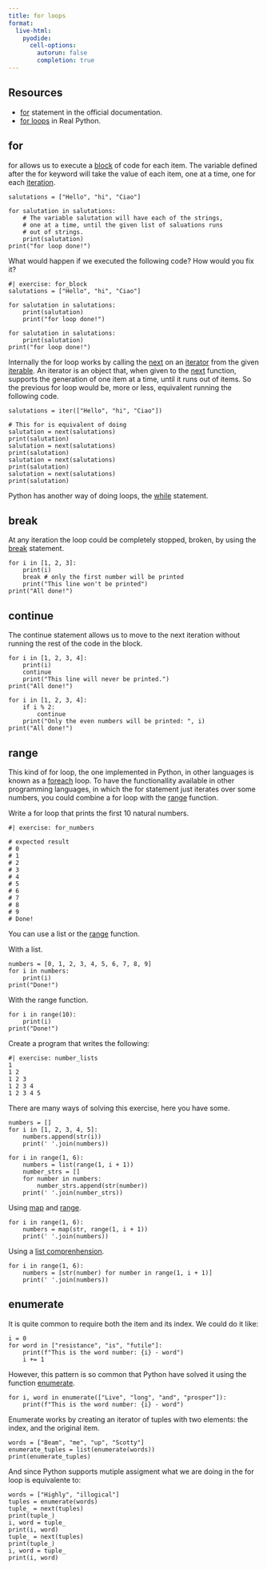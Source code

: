 ```yaml
---
title: for loops
format:
  live-html:
    pyodide:
      cell-options:
        autorun: false
        completion: true
---
```


## Resources

- [for](https://docs.python.org/3/tutorial/controlflow.html#for-statements) statement in the official documentation.
- [for loops](https://realpython.com/python-for-loop/) in Real Python.

## for

for allows us to execute a [block](block.qmd) of code for each item.
The variable defined after the for keyword will take the value of each item, one at a time, one for each [iteration](https://en.wikipedia.org/wiki/Iteration#Computing).

```pyodide
salutations = ["Hello", "hi", "Ciao"]

for salutation in salutations:
    # The variable salutation will have each of the strings,
    # one at a time, until the given list of saluations runs
    # out of strings.
    print(salutation)
print("for loop done!")
```

What would happen if we executed the following code? How would you fix it?

```pyodide
#| exercise: for_block
salutations = ["Hello", "hi", "Ciao"]

for salutation in salutations:
    print(salutation)
    print("for loop done!")
```
::: { .solution exercise="for_block" }
::: { .callout-tip collapse="false"}
```pyodide
for salutation in salutations:
    print(salutation)
print("for loop done!")
```
:::
:::

Internally the for loop works by calling the [next](https://docs.python.org/3/library/functions.html#next) on an [iterator](https://docs.python.org/3/glossary.html#term-iterator) from the given [iterable](https://docs.python.org/3/glossary.html#term-iterable).
An iterator is an object that, when given to the [next](https://docs.python.org/3/library/functions.html#next) function, supports the generation of one item at a time, until it runs out of items.
So the previous for loop would be, more or less, equivalent running the following code.

```pyodide
salutations = iter(["Hello", "hi", "Ciao"])

# This for is equivalent of doing
salutation = next(salutations)
print(salutation)
salutation = next(salutations)
print(salutation)
salutation = next(salutations)
print(salutation)
salutation = next(salutations)
print(salutation)
```


Python has another way of doing loops, the [while](https://docs.python.org/3/reference/compound_stmts.html#the-while-statement) statement.

## break

At any iteration the loop could be completely stopped, broken, by using the [break](https://docs.python.org/3/reference/simple_stmts.html#break) statement.

```pyodide
for i in [1, 2, 3]:
    print(i)
    break # only the first number will be printed
    print("This line won't be printed")
print("All done!")
```

## continue

The continue statement allows us to move to the next iteration without running the rest of the code in the block.

```pyodide

for i in [1, 2, 3, 4]:
    print(i)
    continue
    print("This line will never be printed.")
print("All done!")

```

```pyodide

for i in [1, 2, 3, 4]:
    if i % 2:
        continue
    print("Only the even numbers will be printed: ", i)
print("All done!")

```

## range

This kind of for loop, the one implemented in Python, in other languages is known as a [foreach](https://en.wikipedia.org/wiki/Foreach_loop) loop.
To have the functionallity available in other programming languages, in which the for statement just iterates over some numbers, you could combine a for loop with the [range](https://docs.python.org/3/library/functions.html#func-range) function.

Write a for loop that prints the first 10 natural numbers.

```pyodide
#| exercise: for_numbers

# expected result
# 0
# 1
# 2
# 3
# 4
# 5
# 6
# 7
# 8
# 9
# Done!
```

::: { .hint exercise="for_numbers"}
::: { .callout-note collapse="false"}

You can use a list or the [range](https://docs.python.org/3/library/functions.html#func-range) function.

:::
:::

::: { .solution exercise="for_numbers"}
::: { .callout-note collapse="false"}

With a list.

```pyodide
numbers = [0, 1, 2, 3, 4, 5, 6, 7, 8, 9]
for i in numbers:
    print(i)
print("Done!")
```

With the range function.

```pyodide

for i in range(10):
    print(i)
print("Done!")
```

:::
:::

Create a program that writes the following:

```pyodide
#| exercise: number_lists
1 
1 2 
1 2 3 
1 2 3 4 
1 2 3 4 5
```

::: { .solution exercise="number_lists"}
::: { .callout-note collapse="false"}

There are many ways of solving this exercise, here you have some.


```pyodide
numbers = []
for i in [1, 2, 3, 4, 5]:
    numbers.append(str(i))
    print(' '.join(numbers))
```

```pyodide
for i in range(1, 6):
    numbers = list(range(1, i + 1))
    number_strs = []
    for number in numbers:
        number_strs.append(str(number))
    print(' '.join(number_strs))
```

Using [map](https://docs.python.org/3/library/functions.html#map) and [range](https://docs.python.org/3/library/functions.html#func-range).

```pyodide
for i in range(1, 6):
    numbers = map(str, range(1, i + 1))
    print(' '.join(numbers))
```

Using a [list comprenhension](https://realpython.com/list-comprehension-python/).

```pyodide
for i in range(1, 6):
    numbers = [str(number) for number in range(1, i + 1)]
    print(' '.join(numbers))
```

:::
:::

## enumerate

It is quite common to require both the item and its index. We could do it like:

```pyodide
i = 0
for word in ["resistance", "is", "futile"]:
    print(f"This is the word number: {i} - word")
    i += 1

```

However, this pattern is so common that Python have solved it using the function [enumerate](https://docs.python.org/3/library/functions.html#enumerate).

```pyodide
for i, word in enumerate(["Live", "long", "and", "prosper"]):
    print(f"This is the word number: {i} - word")

```

Enumerate works by creating an iterator of tuples with two elements: the index, and the original item.

```pyodide
words = ["Beam", "me", "up", "Scotty"]
enumerate_tuples = list(enumerate(words))
print(enumerate_tuples)
```

And since Python supports mutiple assigment what we are doing in the for loop is equivalente to:

```pyodide
words = ["Highly", "illogical"]
tuples = enumerate(words)
tuple_ = next(tuples)
print(tuple_)
i, word = tuple_
print(i, word)
tuple_ = next(tuples)
print(tuple_)
i, word = tuple_
print(i, word)
```